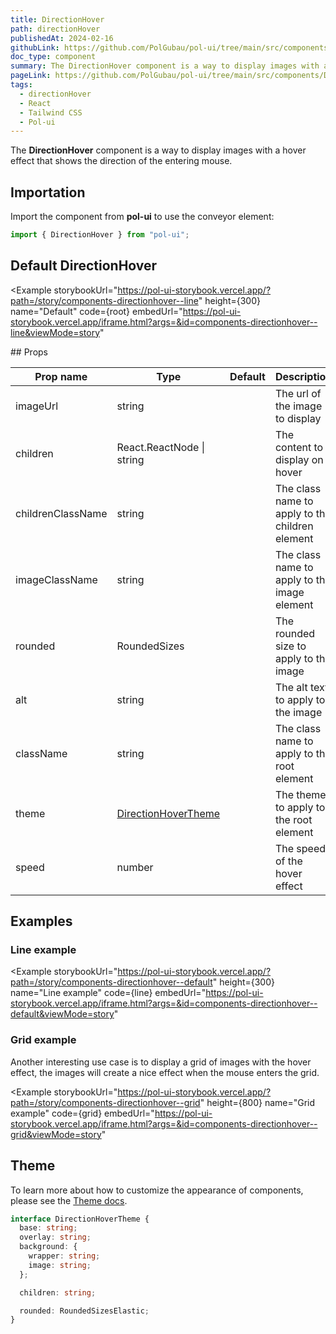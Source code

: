 ```yaml
---
title: DirectionHover
path: directionHover
publishedAt: 2024-02-16
githubLink: https://github.com/PolGubau/pol-ui/tree/main/src/components/DirectionHover
doc_type: component
summary: The DirectionHover component is a way to display images with a hover effect that shows the direction of the entering mouse.
pageLink: https://github.com/PolGubau/pol-ui/tree/main/src/components/DirectionHover
tags:
  - directionHover
  - React
  - Tailwind CSS
  - Pol-ui
---
```





The **DirectionHover** component is a way to display images with a hover effect that shows the direction of the entering mouse.

## Importation

Import the component from **pol-ui** to use the conveyor element:

```jsx
import { DirectionHover } from "pol-ui";
```

## Default DirectionHover

<Example
  storybookUrl="https://pol-ui-storybook.vercel.app/?path=/story/components-directionhover--line"
  height={300}
  name="Default"
  code={root}
  embedUrl="https://pol-ui-storybook.vercel.app/iframe.html?args=&id=components-directionhover--line&viewMode=story"
>
  <RootCode />
</Example>
## Props

| Prop name         | Type                          | Default | Description                                     |
| ----------------- | ----------------------------- | ------- | ----------------------------------------------- |
| imageUrl          | string                        |         | The url of the image to display                 |
| children          | React.ReactNode \| string     |         | The content to display on hover                 |
| childrenClassName | string                        |         | The class name to apply to the children element |
| imageClassName    | string                        |         | The class name to apply to the image element    |
| rounded           | RoundedSizes                  |         | The rounded size to apply to the image          |
| alt               | string                        |         | The alt text to apply to the image              |
| className         | string                        |         | The class name to apply to the root element     |
| theme             | [DirectionHoverTheme](#theme) |         | The theme to apply to the root element          |
| speed             | number                        |         | The speed of the hover effect                   |

## Examples

### Line example

<Example
  storybookUrl="https://pol-ui-storybook.vercel.app/?path=/story/components-directionhover--default"
  height={300}
  name="Line example"
  code={line}
  embedUrl="https://pol-ui-storybook.vercel.app/iframe.html?args=&id=components-directionhover--default&viewMode=story"
>
  <LineCode />
</Example>

### Grid example

Another interesting use case is to display a grid of images with the hover effect, the images will create a nice effect when the mouse enters the grid.

<Example
  storybookUrl="https://pol-ui-storybook.vercel.app/?path=/story/components-directionhover--grid"
  height={800}
  name="Grid example"
  code={grid}
  embedUrl="https://pol-ui-storybook.vercel.app/iframe.html?args=&id=components-directionhover--grid&viewMode=story"
>
  <GridCode />
</Example>

## Theme

To learn more about how to customize the appearance of components, please see the [Theme docs](/docs/theming).

```ts
interface DirectionHoverTheme {
  base: string;
  overlay: string;
  background: {
    wrapper: string;
    image: string;
  };

  children: string;

  rounded: RoundedSizesElastic;
}
```
